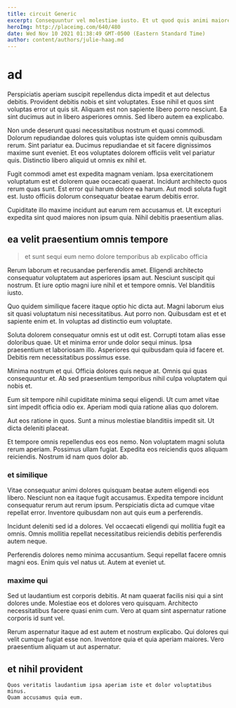 ```yaml
---
title: circuit Generic
excerpt: Consequuntur vel molestiae iusto. Et ut quod quis animi maiores placeat. Reiciendis est voluptatem eos provident molestiae. Inventore et veniam iure maiores sit consequuntur. Quo rem rem.
heroImg: http://placeimg.com/640/480
date: Wed Nov 10 2021 01:38:49 GMT-0500 (Eastern Standard Time)
author: content/authors/julie-haag.md
---
```

# ad

Perspiciatis aperiam suscipit repellendus dicta impedit et aut delectus debitis. Provident debitis nobis et sint voluptates. Esse nihil et quos sint voluptas error ut quis sit. Aliquam est non sapiente libero porro nesciunt. Ea sint ducimus aut in libero asperiores omnis. Sed libero autem ea explicabo.
  
Non unde deserunt quasi necessitatibus nostrum et quasi commodi. Dolorum repudiandae dolores quis voluptas iste quidem omnis quibusdam rerum. Sint pariatur ea. Ducimus repudiandae et sit facere dignissimos maxime sunt eveniet. Et eos voluptates dolorem officiis velit vel pariatur quis. Distinctio libero aliquid ut omnis ex nihil et.
  
Fugit commodi amet est expedita magnam veniam. Ipsa exercitationem voluptatum est et dolorem quae occaecati quaerat. Incidunt architecto quos rerum quas sunt. Est error qui harum dolore ea harum. Aut modi soluta fugit est. Iusto officiis dolorum consequatur beatae earum debitis error.
  
Cupiditate illo maxime incidunt aut earum rem accusamus et. Ut excepturi expedita sint quod maiores non ipsum quia. Nihil debitis praesentium alias.

## ea velit praesentium omnis tempore

> et sunt sequi eum nemo dolore temporibus ab explicabo officia

Rerum laborum et recusandae perferendis amet. Eligendi architecto consequatur voluptatem aut asperiores ipsam aut. Nesciunt suscipit qui nostrum. Et iure optio magni iure nihil et et tempore omnis. Vel blanditiis iusto.
  
Quo quidem similique facere itaque optio hic dicta aut. Magni laborum eius sit quasi voluptatum nisi necessitatibus. Aut porro non. Quibusdam est et et sapiente enim et. In voluptas ad distinctio eum voluptate.
  
Soluta dolorem consequatur omnis est ut odit est. Corrupti totam alias esse doloribus quae. Ut et minima error unde dolor sequi minus. Ipsa praesentium et laboriosam illo. Asperiores qui quibusdam quia id facere et. Debitis rem necessitatibus possimus esse.
  
Minima nostrum et qui. Officia dolores quis neque at. Omnis qui quas consequuntur et. Ab sed praesentium temporibus nihil culpa voluptatem qui nobis et.
  
Eum sit tempore nihil cupiditate minima sequi eligendi. Ut cum amet vitae sint impedit officia odio ex. Aperiam modi quia ratione alias quo dolorem.
  
Aut eos ratione in quos. Sunt a minus molestiae blanditiis impedit sit. Ut dicta deleniti placeat.
  
Et tempore omnis repellendus eos eos nemo. Non voluptatem magni soluta rerum aperiam. Possimus ullam fugiat. Expedita eos reiciendis quos aliquam reiciendis. Nostrum id nam quos dolor ab.

### et similique

Vitae consequatur animi dolores quisquam beatae autem eligendi eos libero. Nesciunt non ea itaque fugit accusamus. Expedita tempore incidunt consequatur rerum aut rerum ipsum. Perspiciatis dicta ad cumque vitae repellat error. Inventore quibusdam non aut quis eum a perferendis.
  
Incidunt deleniti sed id a dolores. Vel occaecati eligendi qui mollitia fugit ea omnis. Omnis mollitia repellat necessitatibus reiciendis debitis perferendis autem neque.
  
Perferendis dolores nemo minima accusantium. Sequi repellat facere omnis magni eos. Enim quis vel natus ut. Autem at eveniet ut.

### maxime qui

Sed ut laudantium est corporis debitis. At nam quaerat facilis nisi qui a sint dolores unde. Molestiae eos et dolores vero quisquam. Architecto necessitatibus facere quasi enim cum. Vero at quam sint aspernatur ratione corporis id sunt vel.
  
Rerum aspernatur itaque ad est autem et nostrum explicabo. Qui dolores qui velit cumque fugiat esse non. Inventore quia et quia aperiam maiores. Vero praesentium aliquam ut aut aspernatur.

## et nihil provident

```text
Quos veritatis laudantium ipsa aperiam iste et dolor voluptatibus minus.
Quam accusamus quia eum.
```

